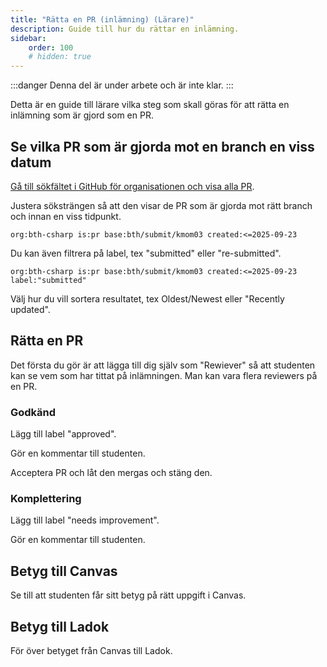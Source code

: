 ```yaml
---
title: "Rätta en PR (inlämning) (Lärare)" 
description: Guide till hur du rättar en inlämning.
sidebar:
    order: 100
    # hidden: true
---
```



:::danger
Denna del är under arbete och är inte klar.
:::

Detta är en guide till lärare vilka steg som skall göras för att rätta en inlämning som är gjord som en PR.



## Se vilka PR som är gjorda mot en branch en viss datum

[Gå till sökfältet i GitHub för organisationen och visa alla PR](https://github.com/search?q=org%3Abth-csharp+is%3Apr&type=pullrequests).

Justera söksträngen så att den visar de PR som är gjorda mot rätt branch och innan en viss tidpunkt.

```console
org:bth-csharp is:pr base:bth/submit/kmom03 created:<=2025-09-23
```

Du kan även filtrera på label, tex "submitted" eller "re-submitted".

```console
org:bth-csharp is:pr base:bth/submit/kmom03 created:<=2025-09-23 label:"submitted"
```

Välj hur du vill sortera resultatet, tex Oldest/Newest eller "Recently updated".



## Rätta en PR

Det första du gör är att lägga till dig själv som "Rewiever" så att studenten kan se vem som har tittat på inlämningen. Man kan vara flera reviewers på en PR.



### Godkänd

Lägg till label "approved".

Gör en kommentar till studenten.

Acceptera PR och låt den mergas och stäng den.



### Komplettering 

Lägg till label "needs improvement".

Gör en kommentar till studenten.



## Betyg till Canvas

Se till att studenten får sitt betyg på rätt uppgift i Canvas.



## Betyg till Ladok

För över betyget från Canvas till Ladok.
